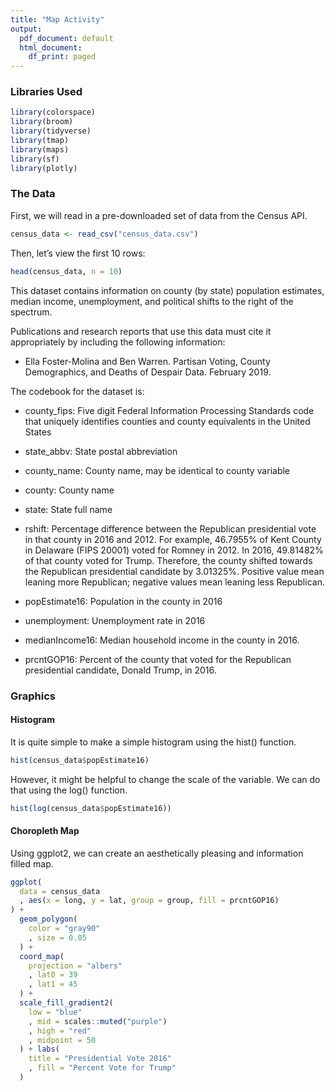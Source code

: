 ```yaml
---
title: "Map Activity"
output:
  pdf_document: default
  html_document:
    df_print: paged
---
```


### Libraries Used
```r
library(colorspace)  
library(broom)        
library(tidyverse)    
library(tmap)
library(maps)
library(sf)
library(plotly)
```

### The Data
First, we will read in a pre-downloaded set of data from the Census API.
```r
census_data <- read_csv("census_data.csv")
```

Then, let's view the first 10 rows:
```r
head(census_data, n = 10)
```

This dataset contains information on county (by state) population estimates, median income, unemployment, and political shifts to the right of the spectrum.

Publications and research reports that use this data must cite it appropriately by including the following information:

  * Ella Foster-Molina and Ben Warren. Partisan Voting, County Demographics, and Deaths of Despair Data. February 2019.
  
The codebook for the dataset is:

* county_fips: Five digit Federal Information Processing Standards code that uniquely identifies counties and county equivalents in the United States

* state_abbv: State postal abbreviation

* county_name: County name, may be identical to county variable

* county: County name

* state: State full name

* rshift: Percentage difference between the Republican presidential vote in that county in 2016 and 2012. For example, 46.7955% of Kent County in Delaware (FIPS 20001) voted for Romney in 2012. In 2016, 49.81482% of that county voted for Trump. Therefore, the county shifted towards the Republican presidential candidate by 3.01325%. Positive value mean leaning more Republican; negative values mean leaning less Republican. 

* popEstimate16: Population in the county in 2016 

* unemployment: Unemployment rate in 2016

* medianIncome16: Median household income in the county in 2016.

* prcntGOP16: Percent of the county that voted for the Republican presidential candidate, Donald Trump, in 2016.

### Graphics

#### Histogram

It is quite simple to make a simple histogram using the hist() function.

```r
hist(census_data$popEstimate16)
```

However, it might be helpful to change the scale of the variable. We can do that using the log() function.
```r
hist(log(census_data$popEstimate16))
```

#### Choropleth Map

Using ggplot2, we can create an aesthetically pleasing and information filled map.

```r
ggplot(
  data = census_data
  , aes(x = long, y = lat, group = group, fill = prcntGOP16)
) +
  geom_polygon(
    color = "gray90"
    , size = 0.05
  ) + 
  coord_map(
    projection = "albers"
    , lat0 = 39
    , lat1 = 45
  ) +
  scale_fill_gradient2(
    low = "blue"
    , mid = scales::muted("purple")
    , high = "red"
    , midpoint = 50
  ) + labs(
    title = "Presidential Vote 2016"
    , fill = "Percent Vote for Trump"
  ) 
```

















